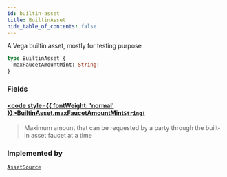 ```yaml
---
id: builtin-asset
title: BuiltinAsset
hide_table_of_contents: false
---
```








A Vega builtin asset, mostly for testing purpose

```graphql
type BuiltinAsset {
  maxFaucetAmountMint: String!
}
```


### Fields

#### [<code style={{ fontWeight: 'normal' }}>BuiltinAsset.<b>maxFaucetAmountMint</b></code>](#)<Bullet />[`String!`](/testnet/api/graphql/scalars/string) <Badge class="secondary" text="non-null"/> <Badge class="secondary" text="scalar"/>
> Maximum amount that can be requested by a party through the built-in asset faucet at a time
> 



### Implemented by

[`AssetSource`](/testnet/api/graphql/unions/asset-source)  <Badge class="secondary" text="union"/>



